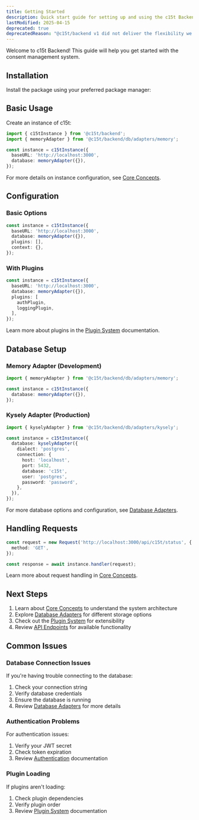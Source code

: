 ```yaml
---
title: Getting Started
description: Quick start guide for setting up and using the c15t Backend package, including installation, basic configuration, and common issues.
lastModified: 2025-04-15
deprecated: true
deprecatedReason: "@c15t/backend v1 did not deliver the flexibility we wanted and fell short of our standards. It is now deprecated as we work on a full rewrite, with v2 entering canary soon. This does not affect Consent.io deployments, which remain stable"
---
```


Welcome to c15t Backend! This guide will help you get started with the consent management system.

## Installation

Install the package using your preferred package manager:

<PackageCommandTabs command="@c15t/backend" mode="install" />

## Basic Usage

Create an instance of c15t:

```typescript
import { c15tInstance } from '@c15t/backend';
import { memoryAdapter } from '@c15t/backend/db/adapters/memory';

const instance = c15tInstance({
  baseURL: 'http://localhost:3000',
  database: memoryAdapter({}),
});
```

For more details on instance configuration, see [Core Concepts](./backend/core-concepts#instance-management).

## Configuration

### Basic Options

```typescript
const instance = c15tInstance({
  baseURL: 'http://localhost:3000',
  database: memoryAdapter({}),
  plugins: [],
  context: {},
});
```

### With Plugins

```typescript
const instance = c15tInstance({
  baseURL: 'http://localhost:3000',
  database: memoryAdapter({}),
  plugins: [
    authPlugin,
    loggingPlugin,
  ],
});
```

Learn more about plugins in the [Plugin System](./plugins) documentation.

## Database Setup

### Memory Adapter (Development)

```typescript
import { memoryAdapter } from '@c15t/backend/db/adapters/memory';

const instance = c15tInstance({
  database: memoryAdapter({}),
});
```

### Kysely Adapter (Production)

```typescript
import { kyselyAdapter } from '@c15t/backend/db/adapters/kysely';

const instance = c15tInstance({
  database: kyselyAdapter({
    dialect: 'postgres',
    connection: {
      host: 'localhost',
      port: 5432,
      database: 'c15t',
      user: 'postgres',
      password: 'password',
    },
  }),
});
```

For more database options and configuration, see [Database Adapters](./backend/database-adapters).

## Handling Requests

```typescript
const request = new Request('http://localhost:3000/api/c15t/status', {
  method: 'GET',
});

const response = await instance.handler(request);
```

Learn more about request handling in [Core Concepts](./backend/core-concepts#request-handling).

## Next Steps

1. Learn about [Core Concepts](./backend/core-concepts) to understand the system architecture
2. Explore [Database Adapters](./backend/database-adapters) for different storage options
3. Check out the [Plugin System](./backend/plugins) for extensibility
4. Review [API Endpoints](./backend/endpoints) for available functionality

## Common Issues

### Database Connection Issues

If you're having trouble connecting to the database:

1. Check your connection string
2. Verify database credentials
3. Ensure the database is running
4. Review [Database Adapters](./backend/database-adapters#error-handling) for more details

### Authentication Problems

For authentication issues:

1. Verify your JWT secret
2. Check token expiration
3. Review [Authentication](./backend/authentication#error-handling) documentation

### Plugin Loading

If plugins aren't loading:

1. Check plugin dependencies
2. Verify plugin order
3. Review [Plugin System](./backend/plugins#common-issues) documentation
